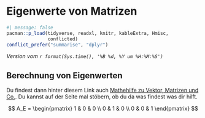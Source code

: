 # Eigenwerte von Matrizen {#sec-mat}

```r
#| message: false
pacman::p_load(tidyverse, readxl, knitr, kableExtra, Hmisc,
               conflicted)
conflict_prefer("summarise", "dplyr")
```

*Version vom `r format(Sys.time(), '%B %d, %Y um %H:%M:%S')`*

## Berechnung von Eigenwerten

::: column-margin
Du findest dann hinter diesem Link auch [Mathehilfe zu Vektor, Matrizen und Co.](https://www.studyhelp.de/online-lernen/mathe/). Du kannst auf der Seite mal stöbern, ob du da was findest was dir hilft.
:::



$$
A_E =
\begin{pmatrix}
1 & 0 & 0 \\
0 & 1 & 0 \\
0 & 0 & 1
\end{pmatrix} 
$$


